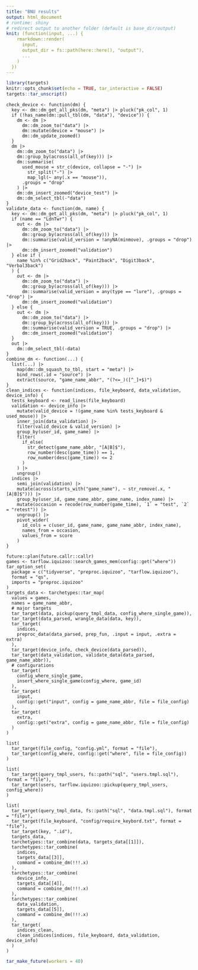 ```yaml
---
title: "BNU results"
output: html_document
# runtime: shiny
# redirect output to another folder (default is base_dir/output)
knit: (function(input, ...) {
    rmarkdown::render(
      input,
      output_dir = fs::path(here::here(), "output"),
      ...
    )
  })
---
```


```r
library(targets)
knitr::opts_chunk$set(echo = TRUE, tar_interactive = FALSE)
targets::tar_unscript()
```

```targets
check_device <- function(dm) {
  key <- dm::dm_get_all_pks(dm, "meta") |> pluck("pk_col", 1)
  if (!has_name(dm::pull_tbl(dm, "data"), "device")) {
    dm <- dm |> 
      dm::dm_zoom_to("data") |> 
      dm::mutate(device = "mouse") |> 
      dm::dm_update_zoomed()
  }
  dm |> 
    dm::dm_zoom_to("data") |> 
    dm::group_by(across(all_of(key))) |> 
    dm::summarise(
      used_mouse = str_c(device, collapse = "-") |> 
        str_split("-") |> 
        map_lgl(~ any(.x == "mouse")), 
      .groups = "drop"
    ) |> 
    dm::dm_insert_zoomed("device_test") |> 
    dm::dm_select_tbl(-"data")
}
validate_data <- function(dm, name) {
  key <- dm::dm_get_all_pks(dm, "meta") |> pluck("pk_col", 1)
  if (name == "LdnTwr") {
    out <- dm |> 
      dm::dm_zoom_to("data") |> 
      dm::group_by(across(all_of(key))) |> 
      dm::summarise(valid_version = !anyNA(minmove), .groups = "drop") |> 
      dm::dm_insert_zoomed("validation")
  } else if (
    name %in% c("Grid2back", "Paint2back", "Digit3back", "Verbal3back")
  ) {
    out <- dm |> 
      dm::dm_zoom_to("data") |> 
      dm::group_by(across(all_of(key))) |> 
      dm::summarise(valid_version = any(type == "lure"), .groups = "drop") |> 
      dm::dm_insert_zoomed("validation")
  } else {
    out <- dm |> 
      dm::dm_zoom_to("data") |> 
      dm::group_by(across(all_of(key))) |> 
      dm::summarise(valid_version = TRUE, .groups = "drop") |> 
      dm::dm_insert_zoomed("validation")
  }
  out |> 
    dm::dm_select_tbl(-data)
}
combine_dm <- function(...) {
  list(...) |> 
    map(dm::dm_squash_to_tbl, start = "meta") |> 
    bind_rows(.id = "source") |> 
    extract(source, "game_name_abbr", "(?<=_)([^_]+$)")
}
clean_indices <- function(indices, file_keyboard, data_validation, device_info) {
  tests_keyboard <- read_lines(file_keyboard)
  validation <- device_info |> 
    mutate(valid_device = !(game_name %in% tests_keyboard & used_mouse)) |> 
    inner_join(data_validation) |> 
    filter(valid_device & valid_version) |> 
    group_by(user_id, game_name) |> 
    filter(
      if_else(
        str_detect(game_name_abbr, "[A|B]$"), 
        row_number(desc(game_time)) == 1,
        row_number(desc(game_time)) <= 2
      )
    ) |> 
    ungroup()
  indices |> 
    semi_join(validation) |> 
    mutate(across(starts_with("game_name"), ~ str_remove(.x, "[A|B]$"))) |> 
    group_by(user_id, game_name_abbr, game_name, index_name) |> 
    mutate(occasion = recode(row_number(game_time), `1` = "test", `2` = "retest")) |> 
    ungroup() |> 
    pivot_wider(
      id_cols = c(user_id, game_name, game_name_abbr, index_name), 
      names_from = occasion,
      values_from = score
    )
}
```

```targets
future::plan(future.callr::callr)
games <- tarflow.iquizoo::search_games_mem(config::get("where"))
tar_option_set(
  package = c("tidyverse", "preproc.iquizoo", "tarflow.iquizoo"),
  format = "qs",
  imports = "preproc.iquizoo"
)
targets_data <- tarchetypes::tar_map(
  values = games,
  names = game_name_abbr,
  # major targets
  tar_target(data, pickup(query_tmpl_data, config_where_single_game)),
  tar_target(data_parsed, wrangle_data(data, key)),
  tar_target(
    indices,
    preproc_data(data_parsed, prep_fun, .input = input, .extra = extra)
  ),
  tar_target(device_info, check_device(data_parsed)),
  tar_target(data_validation, validate_data(data_parsed, game_name_abbr)),
  # configurations
  tar_target(
    config_where_single_game,
    insert_where_single_game(config_where, game_id)
  ),
  tar_target(
    input,
    config::get("input", config = game_name_abbr, file = file_config)
  ),
  tar_target(
    extra,
    config::get("extra", config = game_name_abbr, file = file_config)
  )
)
```

```targets
list(
  tar_target(file_config, "config.yml", format = "file"),
  tar_target(config_where, config::get("where", file = file_config))
)
```

```targets
list(
  tar_target(query_tmpl_users, fs::path("sql", "users.tmpl.sql"), format = "file"),
  tar_target(users, tarflow.iquizoo::pickup(query_tmpl_users, config_where))
)
```

```targets
list(
  tar_target(query_tmpl_data, fs::path("sql", "data.tmpl.sql"), format = "file"),
  tar_target(file_keyboard, "config/require_keybord.txt", format = "file"),
  tar_target(key, ".id"),
  targets_data,
  tarchetypes::tar_combine(data, targets_data[[1]]),
  tarchetypes::tar_combine(
    indices, 
    targets_data[[3]],
    command = combine_dm(!!!.x)
  ),
  tarchetypes::tar_combine(
    device_info,
    targets_data[[4]],
    command = combine_dm(!!!.x)
  ),
  tarchetypes::tar_combine(
    data_validation,
    targets_data[[5]],
    command = combine_dm(!!!.x)
  ),
  tar_target(
    indices_clean, 
    clean_indices(indices, file_keyboard, data_validation, device_info)
  )
)
```

```r
tar_make_future(workers = 40)
```

